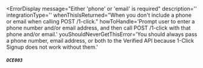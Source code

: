 
<ErrorDisplay
  message="Either 'phone' or 'email' is required"
  description=''
  integrationType=''
  whenThisIsReturned="When you don't include a phone or email when calling POST /1-click." 
  howToHandle='Prompt user to enter a phone number and/or email address, and then call POST /1-click with that phone and/or email.'
  youShouldNeverGetThisError='You should always pass a phone number, email address, or both to the Verified API because 1-Click Signup does not work without them.'
>
  ##### `OCE003`
</ErrorDisplay>